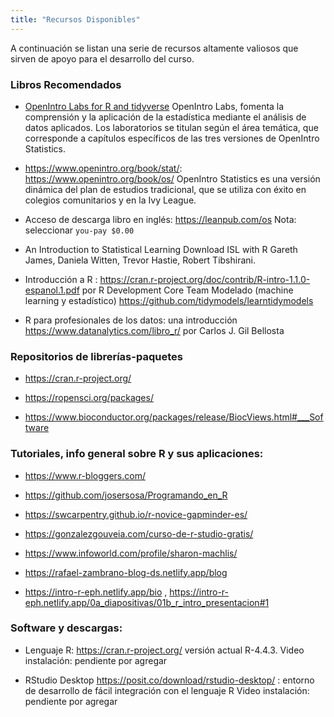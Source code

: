 ```yaml
---
title: "Recursos Disponibles"
---
```


A continuación se listan una serie de recursos altamente valiosos que sirven de apoyo para el desarrollo del curso.

### Libros Recomendados

-   [OpenIntro Labs for R and tidyverse](http://openintrostat.github.io/oilabs-tidy/) OpenIntro Labs, fomenta la comprensión y la aplicación de la estadística mediante el análisis de datos aplicados. Los laboratorios se titulan según el área temática, que corresponde a capítulos específicos de las tres versiones de OpenIntro Statistics.

-   <https://www.openintro.org/book/stat/>: <https://www.openintro.org/book/os/> OpenIntro Statistics es una versión dinámica del plan de estudios tradicional, que se utiliza con éxito en colegios comunitarios y en la Ivy League.

-   Acceso de descarga libro en inglés: <https://leanpub.com/os> Nota: seleccionar `you-pay $0.00`

-   An Introduction to Statistical Learning Download ISL with R Gareth James, Daniela Witten, Trevor Hastie, Robert Tibshirani.

-   Introducción a R : <https://cran.r-project.org/doc/contrib/R-intro-1.1.0-espanol.1.pdf> por R Development Core Team Modelado (machine learning y estadístico) <https://github.com/tidymodels/learntidymodels>

-   R para profesionales de los datos: una introducción <https://www.datanalytics.com/libro_r/> por Carlos J. Gil Bellosta

### **Repositorios de librerías-paquetes**

-   <https://cran.r-project.org/>

-   <https://ropensci.org/packages/>

-   <https://www.bioconductor.org/packages/release/BiocViews.html#___Software>

### **Tutoriales, info general sobre R y sus aplicaciones:**

-   <https://www.r-bloggers.com/>

-   <https://github.com/josersosa/Programando_en_R>

-   <https://swcarpentry.github.io/r-novice-gapminder-es/>

-   <https://gonzalezgouveia.com/curso-de-r-studio-gratis/>

-   <https://www.infoworld.com/profile/sharon-machlis/>

-   <https://rafael-zambrano-blog-ds.netlify.app/blog>

-   <https://intro-r-eph.netlify.app/bio> , <https://intro-r-eph.netlify.app/0a_diapositivas/01b_r_intro_presentacion#1>

### **Software y descargas:**

-   Lenguaje R: <https://cran.r-project.org/> versión actual R-4.4.3. Video instalación: pendiente por agregar

-   RStudio Desktop <https://posit.co/download/rstudio-desktop/> : entorno de desarrollo de fácil integración con el lenguaje R Video instalación: pendiente por agregar
